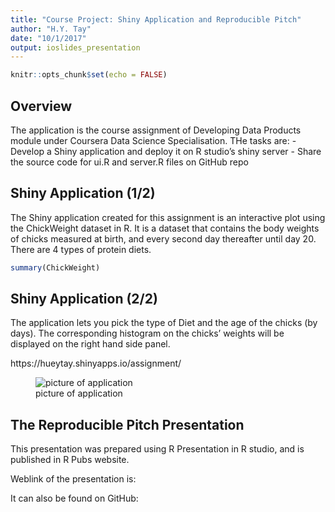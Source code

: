 ```yaml
---
title: "Course Project: Shiny Application and Reproducible Pitch"
author: "H.Y. Tay"
date: "10/1/2017"
output: ioslides_presentation
---
```


```r
knitr::opts_chunk$set(echo = FALSE)
```

## Overview

The application is the course assignment of Developing Data Products module under Coursera Data Science Specialisation. THe tasks are:
- Develop a Shiny application and deploy it on R studio's shiny server
- Share the source code for ui.R and server.R files on GitHub repo

## Shiny Application (1/2)
The Shiny application created for this assignment is an interactive plot using the ChickWeight dataset in R. It is a dataset that contains the body weights of chicks measured at birth, and every second day thereafter until day 20. There are 4 types of protein diets.
```r
summary(ChickWeight)
```

## Shiny Application (2/2)
The application lets you pick the type of Diet and the age of the chicks (by days). The corresponding histogram on the chicks' weights will be displayed on the right hand side panel.

https://hueytay.shinyapps.io/assignment/

![picture of application](/Users/tayhueyyuin/Desktop/Assignment.png)

## The Reproducible Pitch Presentation
This presentation was prepared using R Presentation in R studio, and is published in R Pubs website.

Weblink of the presentation is:

It can also be found on GitHub:
